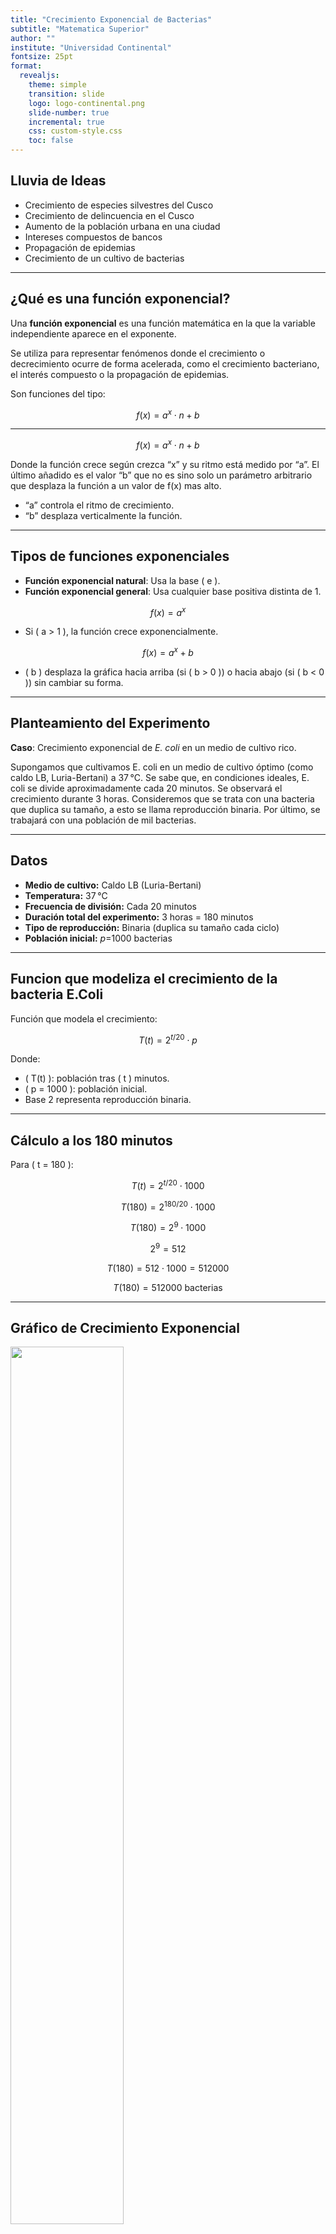 ```yaml
---
title: "Crecimiento Exponencial de Bacterias"
subtitle: "Matematica Superior"
author: ""
institute: "Universidad Continental"
fontsize: 25pt
format: 
  revealjs:
    theme: simple
    transition: slide
    logo: logo-continental.png
    slide-number: true
    incremental: true
    css: custom-style.css
    toc: false
---
```


## Lluvia de Ideas

- Crecimiento de especies silvestres del Cusco
- Crecimiento de delincuencia en el Cusco
- Aumento de la población urbana en una ciudad
- Intereses compuestos de bancos
- Propagación de epidemias
- Crecimiento de un cultivo de bacterias

---

## ¿Qué es una función exponencial?

Una **función exponencial** es una función matemática en la que la variable independiente aparece en el exponente.

Se utiliza para representar fenómenos donde el crecimiento o decrecimiento ocurre de forma acelerada, como el crecimiento bacteriano, el interés compuesto o la propagación de epidemias.

Son funciones del tipo:

$$
f(x) = a^x \cdot n + b
$$

---

$$
f(x) = a^x \cdot n + b
$$

Donde la función crece según crezca “x” y su ritmo está medido por “a”. El último añadido es el valor “b” que no es sino solo un parámetro arbitrario que desplaza la función a un valor de f(x) mas alto.

- “a” controla el ritmo de crecimiento.
- “b” desplaza verticalmente la función.

---

## Tipos de funciones exponenciales

- **Función exponencial natural**: Usa la base \( e \approx 2.718 \).
- **Función exponencial general**: Usa cualquier base positiva distinta de 1.

$$
f(x) = a^x
$$

- Si \( a > 1 \), la función crece exponencialmente.  
\begin{itemize}
  \item Normal
  \item {\fontsize{7}{9}\selectfont Más pequeño aún}
  \item Normal otra vez
\end{itemize}


$$
f(x) = a^x + b
$$

- \( b \) desplaza la gráfica hacia arriba (si \( b > 0 \)) o hacia abajo (si \( b < 0 \)) sin cambiar su forma.

---

## Planteamiento del Experimento

**Caso**: Crecimiento exponencial de *E. coli* en un medio de cultivo rico.

Supongamos que cultivamos E. coli en un medio de cultivo óptimo (como caldo LB, Luria-Bertani) a 37 °C. Se sabe que, en condiciones ideales, E. coli se divide aproximadamente cada 20 minutos. Se observará el crecimiento durante 3 horas. Consideremos que se trata con una bacteria que duplica su tamaño, a esto se llama reproducción binaria. Por último, se trabajará con una población de mil bacterias.

---

## Datos

- **Medio de cultivo:** Caldo LB (Luria-Bertani)
- **Temperatura:** 37 °C
- **Frecuencia de división:** Cada 20 minutos
- **Duración total del experimento:** 3 horas = 180 minutos
- **Tipo de reproducción:** Binaria (duplica su tamaño cada ciclo)
- **Población inicial:** _p_=1000 bacterias

---

## Funcion que modeliza el crecimiento de la bacteria E.Coli

Función que modela el crecimiento:

$$
T(t) = 2^{t/20} \cdot p
$$

Donde:

- \( T(t) \): población tras \( t \) minutos.
- \( p = 1000 \): población inicial.
- Base 2 representa reproducción binaria.

---

## Cálculo a los 180 minutos

Para \( t = 180 \):

$$
T(t) = 2^{t/20} \cdot 1000
$$

$$
T(180) = 2^{180/20} \cdot 1000
$$

$$
T(180) = 2^9 \cdot 1000
$$

$$
2^9 = 512
$$

$$
T(180) = 512 \cdot 1000 = 512000
$$

$$
T(180) = 512000 \text{ bacterias}
$$

---

## Gráfico de Crecimiento Exponencial

![](grafica.png){.center-img width=60%}

- **Dominio**: Tiempo en minutos.
- **Rango**: Tamaño de la población

---

## Conclusión

- Se asumió disponibilidad ilimitada de nutrientes como el carbono.
- El modelo no pierde credibilidad por ser simple; al contrario, permite comprender mejor el fenómeno.
- Es una base válida para aproximar resultados y luego agregar más variables.
- La precisión del modelo es alta en contextos ideales.
- Se resolvió el tema del alimento, pero existen otros factores no considerados (como la competencia entre bacterias).

---

## Integrantes

- Jose Aurelio Palonco Aimituma
- Jhon Gustavo Ccarita Velasquez
- Ronald Leva Orccohuarancca

# GRACIAS.

